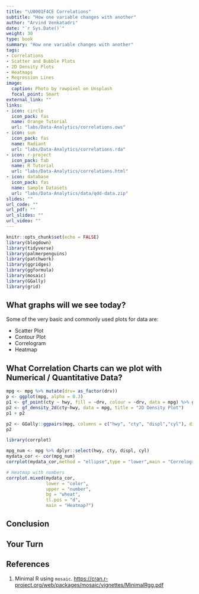 ```yaml
---
title: "\U0001F4CE Correlations"
subtitle: "How one variable changes with another"
author: "Arvind Venkatadri"
date: "`r Sys.Date()`"
weight: 30
type: book
summary: "How one variable changes with another"
tags:
- Correlations  
- Scatter and Bubble Plots  
- 2D Density Plots  
- Heatmaps  
- Regression Lines  
image:
  caption: Photo by rawpixel on Unsplash
  focal_point: Smart
external_link: ""
links:
- icon: circle
  icon_pack: fas
  name: Orange Tutorial
  url: "labs/Data-Analytics/correlations.ows"
- icon: sun
  icon_pack: fas
  name: Radiant
  url: "labs/Data-Analytics/correlations.rda"
- icon: r-project
  icon_pack: fab
  name: R Tutorial
  url: "labs/Data-Analytics/correlations.html"
- icon: database
  icon_pack: fas
  name: Sample Datasets
  url: "labs/Data-Analytics/data/qdd-data.zip"
slides: ""
url_code: ""
url_pdf: ""
url_slides: ""
url_video: ""
---
```


```r
knitr::opts_chunk$set(echo = FALSE)
library(blogdown)
library(tidyverse)
library(palmerpenguins)
library(patchwork)
library(ggridges)
library(ggformula)
library(mosaic)
library(GGally)
library(grid)

```

## What graphs will we see today?

Some of the very basic and commonly used plots for data are:

- Scatter Plot  
- Contour Plot  
- Correlogram  
- Heatmap  


## What Correlation Charts can we plot with Numerical  / Quantitative Data?

```r
mpg <- mpg %>% mutate(drv= as_factor(drv))
p <- ggplot(mpg, alpha = 0.3) 
p1 <- gf_point(cty ~ hwy, fill = ~drv, colour = ~drv, data = mpg) %>% gf_smooth(method = "lm", title = "Scatter Plot with Correlation/Regression/Trend Line")
p2 <- gf_density_2d(cty~hwy, data = mpg, title = "2D Density Plot")
p1 + p2

```

```r
p2 <- GGally::ggpairs(mpg, columns = c("hwy", "cty", "displ","cyl"), diag = list("densityDiag"), title = "Pairwise Correlations Plot")
p2

```

```r
library(corrplot)

mpg_num <- mpg %>% dplyr::select(hwy, cty, displ, cyl)
mydata_cor <- cor(mpg_num)
corrplot(mydata_cor,method = "ellipse",type = "lower",main = "Correlogram")

# Heatmap with numbers
corrplot.mixed(mydata_cor, 
               lower = "color",
               upper = "number",
               bg = "wheat",
               tl.pos = "d",
               main = "Heatmap?")


```



## Conclusion


## Your Turn





## References

1. Minimal R using `mosaic`. <https://cran.r-project.org/web/packages/mosaic/vignettes/MinimalRgg.pdf>


